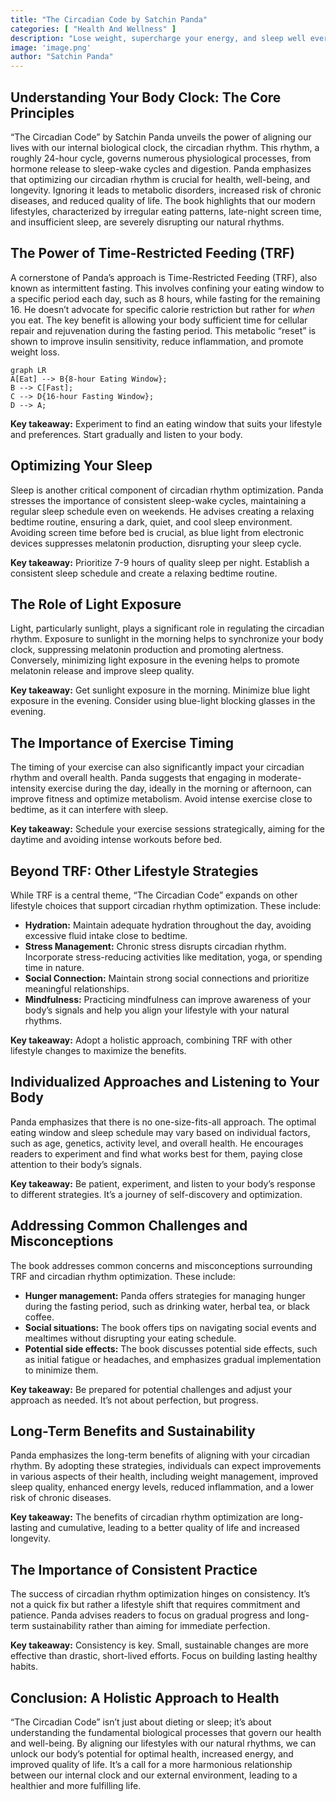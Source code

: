 ```yaml
---
title: "The Circadian Code by Satchin Panda"
categories: [ "Health And Wellness" ]
description: "Lose weight, supercharge your energy, and sleep well every night"
image: 'image.png'
author: "Satchin Panda"
---
```

## Understanding Your Body Clock: The Core Principles

"The Circadian Code" by Satchin Panda unveils the power of aligning our lives with our internal biological clock, the circadian rhythm.  This rhythm, a roughly 24-hour cycle, governs numerous physiological processes, from hormone release to sleep-wake cycles and digestion. Panda emphasizes that optimizing our circadian rhythm is crucial for health, well-being, and longevity. Ignoring it leads to metabolic disorders, increased risk of chronic diseases, and reduced quality of life. The book highlights that our modern lifestyles, characterized by irregular eating patterns, late-night screen time, and insufficient sleep, are severely disrupting our natural rhythms.


## The Power of Time-Restricted Feeding (TRF)

A cornerstone of Panda's approach is Time-Restricted Feeding (TRF), also known as intermittent fasting.  This involves confining your eating window to a specific period each day, such as 8 hours, while fasting for the remaining 16.  He doesn't advocate for specific calorie restriction but rather for *when* you eat.  The key benefit is allowing your body sufficient time for cellular repair and rejuvenation during the fasting period.  This metabolic "reset" is shown to improve insulin sensitivity, reduce inflammation, and promote weight loss.

```mermaid
graph LR
A[Eat] --> B{8-hour Eating Window};
B --> C[Fast];
C --> D{16-hour Fasting Window};
D --> A;
```

**Key takeaway:**  Experiment to find an eating window that suits your lifestyle and preferences.  Start gradually and listen to your body.


##  Optimizing Your Sleep

Sleep is another critical component of circadian rhythm optimization.  Panda stresses the importance of consistent sleep-wake cycles, maintaining a regular sleep schedule even on weekends.  He advises creating a relaxing bedtime routine, ensuring a dark, quiet, and cool sleep environment.  Avoiding screen time before bed is crucial, as blue light from electronic devices suppresses melatonin production, disrupting your sleep cycle.

**Key takeaway:**  Prioritize 7-9 hours of quality sleep per night.  Establish a consistent sleep schedule and create a relaxing bedtime routine.


## The Role of Light Exposure

Light, particularly sunlight, plays a significant role in regulating the circadian rhythm. Exposure to sunlight in the morning helps to synchronize your body clock, suppressing melatonin production and promoting alertness.  Conversely, minimizing light exposure in the evening helps to promote melatonin release and improve sleep quality.


**Key takeaway:**  Get sunlight exposure in the morning. Minimize blue light exposure in the evening. Consider using blue-light blocking glasses in the evening.


##  The Importance of Exercise Timing

The timing of your exercise can also significantly impact your circadian rhythm and overall health.  Panda suggests that engaging in moderate-intensity exercise during the day, ideally in the morning or afternoon, can improve fitness and optimize metabolism.  Avoid intense exercise close to bedtime, as it can interfere with sleep.

**Key takeaway:**  Schedule your exercise sessions strategically, aiming for the daytime and avoiding intense workouts before bed.



##  Beyond TRF:  Other Lifestyle Strategies

While TRF is a central theme,  "The Circadian Code"  expands on other lifestyle choices that support circadian rhythm optimization. These include:


* **Hydration:**  Maintain adequate hydration throughout the day, avoiding excessive fluid intake close to bedtime.
* **Stress Management:** Chronic stress disrupts circadian rhythm.  Incorporate stress-reducing activities like meditation, yoga, or spending time in nature.
* **Social Connection:**  Maintain strong social connections and prioritize meaningful relationships.
* **Mindfulness:**  Practicing mindfulness can improve awareness of your body's signals and help you align your lifestyle with your natural rhythms.

**Key takeaway:**  Adopt a holistic approach, combining TRF with other lifestyle changes to maximize the benefits.


##  Individualized Approaches and Listening to Your Body

Panda emphasizes that there is no one-size-fits-all approach.  The optimal eating window and sleep schedule may vary based on individual factors, such as age, genetics, activity level, and overall health.  He encourages readers to experiment and find what works best for them, paying close attention to their body’s signals.

**Key takeaway:**  Be patient, experiment, and listen to your body's response to different strategies.  It's a journey of self-discovery and optimization.


##  Addressing Common Challenges and Misconceptions

The book addresses common concerns and misconceptions surrounding TRF and circadian rhythm optimization. These include:

* **Hunger management:**  Panda offers strategies for managing hunger during the fasting period, such as drinking water, herbal tea, or black coffee.
* **Social situations:**  The book offers tips on navigating social events and mealtimes without disrupting your eating schedule.
* **Potential side effects:**  The book discusses potential side effects, such as initial fatigue or headaches, and emphasizes gradual implementation to minimize them.


**Key takeaway:**  Be prepared for potential challenges and adjust your approach as needed.  It's not about perfection, but progress.


##  Long-Term Benefits and Sustainability

Panda emphasizes the long-term benefits of aligning with your circadian rhythm.  By adopting these strategies, individuals can expect improvements in various aspects of their health, including weight management, improved sleep quality, enhanced energy levels, reduced inflammation, and a lower risk of chronic diseases.

**Key takeaway:**  The benefits of circadian rhythm optimization are long-lasting and cumulative, leading to a better quality of life and increased longevity.


##  The Importance of Consistent Practice

The success of circadian rhythm optimization hinges on consistency. It's not a quick fix but rather a lifestyle shift that requires commitment and patience.  Panda advises readers to focus on gradual progress and long-term sustainability rather than aiming for immediate perfection.


**Key takeaway:**  Consistency is key. Small, sustainable changes are more effective than drastic, short-lived efforts.  Focus on building lasting healthy habits.

##  Conclusion: A Holistic Approach to Health

"The Circadian Code" isn't just about dieting or sleep; it's about understanding the fundamental biological processes that govern our health and well-being. By aligning our lifestyles with our natural rhythms, we can unlock our body's potential for optimal health, increased energy, and improved quality of life.  It's a call for a more harmonious relationship between our internal clock and our external environment, leading to a healthier and more fulfilling life.

